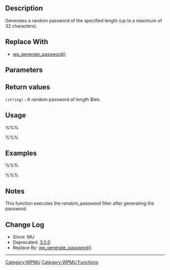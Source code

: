 {{Deprecated}}
== Description ==
Generates a random password of the specified length (up to a maximum of 32 characters).

== Replace With ==

* [[Function_Reference/wp_generate_password|wp_generate_password()]]

== Parameters ==
{{Parameter|$len|integer|The length of the password to generate. Values over 32 will return a 32 character password.|Optional|8}}

== Return values ==
; <tt>(string)</tt> : A random password of length $len.

== Usage ==
%%%<?php generate_random_password($len) ?>%%%

== Examples ==
%%%<?php
  echo 'Random password: '.generate_random_password( );
?>%%%

== Notes ==
This function executes the ''random_password'' filter after generating the password.

== Change Log ==

* Since: MU
* Deprecated: [[Version 3.0|3.0.0]]
* Replace By: [[Function_Reference/wp_generate_password|wp_generate_password()]]

----

[[Category:WPMU]]
[[Category:WPMU Functions]]